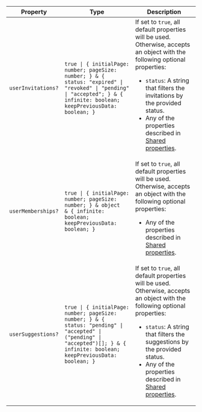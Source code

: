 | Property                                        | Type                                                                                                                                                                                            | Description                                                                                                                                                                                                                                                                                                        |
| ----------------------------------------------- | ----------------------------------------------------------------------------------------------------------------------------------------------------------------------------------------------- | ------------------------------------------------------------------------------------------------------------------------------------------------------------------------------------------------------------------------------------------------------------------------------------------------------------------ |
| <a id="userinvitations"></a> `userInvitations?` | <code>true \| \{ initialPage: number; pageSize: number; \} & \{ status: "expired" \| "revoked" \| "pending" \| "accepted"; \} & \{ infinite: boolean; keepPreviousData: boolean; \}</code>      | If set to `true`, all default properties will be used.<br /> Otherwise, accepts an object with the following optional properties: <ul> <li>`status`: A string that filters the invitations by the provided status.</li> <li>Any of the properties described in [Shared properties](#shared-properties).</li> </ul> |
| <a id="usermemberships"></a> `userMemberships?` | <code>true \| \{ initialPage: number; pageSize: number; \} & object & \{ infinite: boolean; keepPreviousData: boolean; \}</code>                                                                | If set to `true`, all default properties will be used.<br /> Otherwise, accepts an object with the following optional properties: <ul> <li>Any of the properties described in [Shared properties](#shared-properties).</li> </ul>                                                                                  |
| <a id="usersuggestions"></a> `userSuggestions?` | <code>true \| \{ initialPage: number; pageSize: number; \} & \{ status: "pending" \| "accepted" \| ("pending" \| "accepted")[]; \} & \{ infinite: boolean; keepPreviousData: boolean; \}</code> | If set to `true`, all default properties will be used.<br /> Otherwise, accepts an object with the following optional properties: <ul> <li>`status`: A string that filters the suggestions by the provided status.</li> <li>Any of the properties described in [Shared properties](#shared-properties).</li> </ul> |

